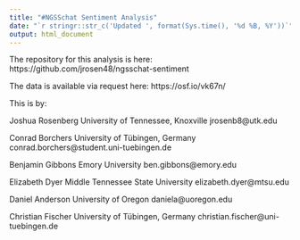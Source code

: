 ```yaml
---
title: "#NGSSchat Sentiment Analysis"
date: "`r stringr::str_c('Updated ', format(Sys.time(), '%d %B, %Y'))`"
output: html_document
---
```


The repository for this analysis is here: https://github.com/jrosen48/ngsschat-sentiment

The data is available via request here: https://osf.io/vk67n/

This is by:

Joshua Rosenberg
University of Tennessee, Knoxville
jrosenb8@utk.edu

Conrad Borchers
University of Tübingen, Germany
conrad.borchers@student.uni-tuebingen.de

Benjamin Gibbons
Emory University
ben.gibbons@emory.edu

Elizabeth Dyer
Middle Tennessee State University
elizabeth.dyer@mtsu.edu

Daniel Anderson
University of Oregon
daniela@uoregon.edu

Christian Fischer
University of Tübingen, Germany
christian.fischer@uni-tuebingen.de
